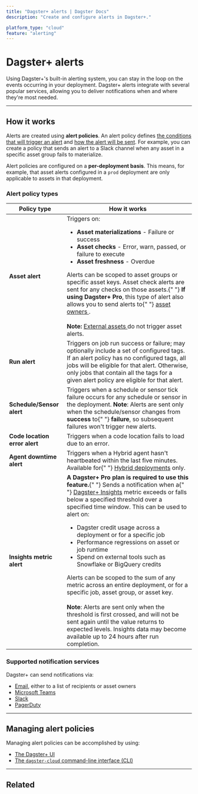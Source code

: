 ```yaml
---
title: "Dagster+ alerts | Dagster Docs"
description: "Create and configure alerts in Dagster+."

platform_type: "cloud"
feature: "alerting"
---
```


# Dagster+ alerts

<ApplicableDagsterProduct />

Using Dagster+'s built-in alerting system, you can stay in the loop on the events occurring in your deployment. Dagster+ alerts integrate with several popular services, allowing you to deliver notifications when and where they're most needed.

---

## How it works

Alerts are created using **alert policies**. An alert policy defines [the conditions that will trigger an alert](#alert-policy-types) and [how the alert will be sent](#supported-notification-services). For example, you can create a policy that sends an alert to a Slack channel when any asset in a specific asset group fails to materialize.

Alert policies are configured on a **per-deployment basis**. This means, for example, that asset alerts configured in a `prod` deployment are only applicable to assets in that deployment.

### Alert policy types

<table
  className="table"
  style={{
    width: "100%",
  }}
>
  <thead>
    <tr>
      <th
        style={{
          width: "25%",
        }}
      >
        Policy type
      </th>
      <th>How it works</th>
    </tr>
  </thead>
  <tbody>
    <tr>
      <td>
        <strong>Asset alert</strong>
      </td>
      <td>
        Triggers on:
        <ul>
          <li>
            <strong>Asset materializations</strong> - Failure or success
          </li>
          <li>
            <strong>Asset checks</strong> - Error, warn, passed, or failure to
            execute
          </li>
          <li>
            <strong>Asset freshness</strong> - Overdue
          </li>
        </ul>
        Alerts can be scoped to asset groups or specific asset keys. Asset check
        alerts are sent for any checks on those assets.{" "}
        <strong>If using Dagster+ Pro</strong>, this type of alert also allows
        you to send alerts to{" "}
        <a href="/concepts/metadata-tags/asset-metadata#asset-owners">
          asset owners
        </a>
        .<br />
        <br />
        <strong>Note:</strong> <a href="/concepts/assets/external-assets">
          External assets
        </a> do not trigger asset alerts.
      </td>
    </tr>
    <tr>
      <td>
        <strong>Run alert</strong>
      </td>
      <td>
        Triggers on job run success or failure; may optionally include a set of
        configured tags. If an alert policy has no configured tags, all jobs
        will be eligible for that alert. Otherwise, only jobs that contain all
        the tags for a given alert policy are eligible for that alert.
      </td>
    </tr>
    <tr>
      <td>
        <strong>Schedule/Sensor alert</strong>
      </td>
      <td>
        Triggers when a schedule or sensor tick failure occurs for any schedule
        or sensor in the deployment. <strong>Note</strong>: Alerts are sent only
        when the schedule/sensor changes from <strong>success</strong> to{" "}
        <strong>failure</strong>, so subsequent failures won't trigger new
        alerts.
      </td>
    </tr>
    <tr>
      <td>
        <strong>Code location error alert</strong>
      </td>
      <td>Triggers when a code location fails to load due to an error.</td>
    </tr>
    <tr>
      <td>
        <strong>Agent downtime alert</strong>
      </td>
      <td>
        Triggers when a Hybrid agent hasn't heartbeated within the last five
        minutes. Available for{" "}
        <a href="/dagster-plus/deployment/hybrid">Hybrid deployments</a> only.
      </td>
    </tr>
    <tr>
      <td>
        <strong>Insights metric alert</strong> <Experimental />
      </td>
      <td>
        <strong>A Dagster+ Pro plan is required to use this feature.</strong>{" "}
        Sends a notification when a{" "}
        <a href="/dagster-plus/insights">Dagster+ Insights</a> metric exceeds or
        falls below a specified threshold over a specified time window. This can
        be used to alert on:
        <ul>
          <li>
            Dagster credit usage across a deployment or for a specific job
          </li>
          <li>Performance regressions on asset or job runtime</li>
          <li>Spend on external tools such as Snowflake or BigQuery credits</li>
        </ul>
        Alerts can be scoped to the sum of any metric across an entire
        deployment, or for a specific job, asset group, or asset key.
        <br />
        <br />
        <strong>Note</strong>: Alerts are sent only when the threshold is first crossed,
        and will not be sent again until the value returns to expected levels. Insights
        data may become available up to 24 hours after run completion.
      </td>
    </tr>
  </tbody>
</table>

### Supported notification services

Dagster+ can send notifications via:

- [Email](/dagster-plus/managing-deployments/alerts/email), either to a list of recipients or asset owners
- [Microsoft Teams](/dagster-plus/managing-deployments/alerts/microsoft-teams)
- [Slack](/dagster-plus/managing-deployments/alerts/slack)
- [PagerDuty](/dagster-plus/managing-deployments/alerts/pagerduty)

---

## Managing alert policies

Managing alert policies can be accomplished by using:

- [The Dagster+ UI](/dagster-plus/managing-deployments/alerts/managing-alerts-in-ui)
- [The `dagster-cloud` command-line interface (CLI)](/dagster-plus/managing-deployments/alerts/managing-alerts-cli)

---

## Related

<ArticleList>
  <ArticleListItem
    title="Managing alerts in the Dagster UI"
    href="/dagster-plus/managing-deployments/alerts/managing-alerts-in-ui"
  ></ArticleListItem>
  <ArticleListItem
    title="Managing alerts using the dagster-plus CLI"
    href="/dagster-plus/managing-deployments/alerts/managing-alerts-cli"
  ></ArticleListItem>
  <ArticleListItem
    title="Managing code locations"
    href="/dagster-plus/managing-deployments/code-locations"
  ></ArticleListItem>
  <ArticleListItem
    title="Deployment settings"
    href="/dagster-plus/managing-deployments/deployment-settings-reference"
  ></ArticleListItem>
  <ArticleListItem
    title="dagster-plus CLI"
    href="/dagster-plus/managing-deployments/dagster-plus-cli"
  ></ArticleListItem>
  <ArticleListItem
    title="dagster_cloud.yaml"
    href="/dagster-plus/managing-deployments/dagster-cloud-yaml"
  ></ArticleListItem>
</ArticleList>
